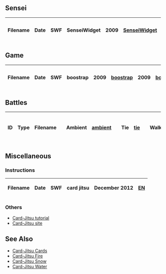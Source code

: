 {{CPW|Card-Jitsu|Desafio Ninja}}

==Sensei==
{| class="wikitable" style="margin:auto;"
!Filename!!Date!!colspan=5|SWF
{{ac}}
|rowspan=2|SenseiWidget||2009||colspan=5|[[Media:GamesSenseiSenseiWidget.swf|SenseiWidget]]
{{ac}}
|January 2013||colspan=5|[[Media:GamesSenseiSenseiWidget 2.swf|SenseiWidget]]
{{ac}}
|locale||May 2013||[[Media:GamesSenseiLangEnLocale.swf|EN]]||[[Media:GamesSenseiLangPtLocale.swf|PT]]||[[Media:GamesSenseiLangEsLocale.swf|ES]]||[[Media:GamesSenseiLangFrLocale.swf|FR]]||[[Media:GamesSenseiLangDeLocale.swf|DE]]
|}

==Game==
{| class="wikitable" style="margin:auto;"
!Filename!!Date!!SWF
{{ac}}
|rowspan=2|boostrap||2009||[[Media:CardJitsuBootstrap2009.swf|boostrap]]
{{ac}}
|2009||[[Media:CardJitsuBootstrap20092.swf|bootstrap]]
{{ac}}
|rowspan=2|card||2009||[[Media:card.swf|card]]
{{ac}}
|January 2013||[[Media:Card-Jitsu.swf|card]]
|}

==Battles==
{| class="wikitable sortable" style="margin:auto;"
!ID!!Type!!Filename
{{ac}}
|{{n/a}}||Ambient||[[Media:GamesCardBattlesAmbient.swf|ambient]]
{{ac}}
|{{n/a}}||Tie||[[Media:GamesCardBattlesTie.swf|tie]]
{{ac}}
|{{n/a}}||Walk||[[Media:GamesCardBattlesWalk.swf|walk]]
{{ac}}
|rowspan=2|F||Attack||[[Media:GamesCardBattlesFAttack.swf|f attack]]
{{ac}}
|React||[[Media:GamesCardBattlesFReact.swf|f react]]
{{ac}}
|rowspan=2|W||Attack||[[Media:GamesCardBattlesWAttack.swf|w attack]]
{{ac}}
|React||[[Media:GamesCardBattlesWReact.swf|w react]]
{{ac}}
|rowspan=2|S||Attack||[[Media:GamesCardBattlesSAttack.swf|s attack]]
{{ac}}
|React||[[Media:GamesCardBattlesSReact.swf|s react]]
{{ac}}
|rowspan=2|572||Attack||[[Media:GamesCardBattlesPow_572_attack.swf|pow 572 attack]]
{{ac}}
|React||[[Media:GamesCardBattlesPow_572_react.swf|pow 572 react]]
{{ac}}
|rowspan=2|573||Attack||[[Media:GamesCardBattlesPow_573_attack.swf|pow 573 attack]]
{{ac}}
|React||[[Media:GamesCardBattlesPow_573_react.swf|pow 573 react]]
{{ac}}
|rowspan=2|574||Attack||[[Media:GamesCardBattlesPow_574_attack.swf|pow 574 attack]]
{{ac}}
|React||[[Media:GamesCardBattlesPow_574_react.swf|pow 574 react]]
{{ac}}
|rowspan=2|575||Attack||[[Media:GamesCardBattlesPow_575_attack.swf|pow 575 attack]]
{{ac}}
|React||[[Media:GamesCardBattlesPow_575_react.swf|pow 575 react]]
{{ac}}
|rowspan=2|576||Attack||[[Media:GamesCardBattlesPow_576_attack.swf|pow 576 attack]]
{{ac}}
|React||[[Media:GamesCardBattlesPow_576_react.swf|pow 576 react]]
{{ac}}
|rowspan=2|577||Attack||[[Media:GamesCardBattlesPow_577_attack.swf|pow 577 attack]]
{{ac}}
|React||[[Media:GamesCardBattlesPow_577_react.swf|pow 577 react]]
{{ac}}
|rowspan=2|578||Attack||[[Media:GamesCardBattlesPow_578_attack.swf|pow 578 attack]]
{{ac}}
|React||[[Media:GamesCardBattlesPow_578_react.swf|pow 578 react]]
{{ac}}
|rowspan=2|579||Attack||[[Media:GamesCardBattlesPow_579_attack.swf|pow 579 attack]]
{{ac}}
|React||[[Media:GamesCardBattlesPow_579_react.swf|pow 579 react]]
{{ac}}
|rowspan=2|580||Attack||[[Media:GamesCardBattlesPow_580_attack.swf|pow 580 attack]]
{{ac}}
|React||[[Media:GamesCardBattlesPow_580_react.swf|pow 580 react]]
{{ac}}
|rowspan=2|581||Attack||[[Media:GamesCardBattlesPow_581_attack.swf|pow 581 attack]]
{{ac}}
|React||[[Media:GamesCardBattlesPow_581_react.swf|pow 581 react]]
{{ac}}
|rowspan=2|582||Attack||[[Media:GamesCardBattlesPow_582_attack.swf|pow 582 attack]]
{{ac}}
|React||[[Media:GamesCardBattlesPow_582_react.swf|pow 582 react]]
{{ac}}
|rowspan=2|583||Attack||[[Media:GamesCardBattlesPow_583_attack.swf|pow 583 attack]]
{{ac}}
|React||[[Media:GamesCardBattlesPow_583_react.swf|pow 583 react]]
{{ac}}
|rowspan=2|584||Attack||[[Media:GamesCardBattlesPow_584_attack.swf|pow 584 attack]]
{{ac}}
|React||[[Media:GamesCardBattlesPow_584_react.swf|pow 584 react]]
{{ac}}
|rowspan=2|585||Attack||[[Media:GamesCardBattlesPow_585_attack.swf|pow 585 attack]]
{{ac}}
|React||[[Media:GamesCardBattlesPow_585_react.swf|pow 585 react]]
{{ac}}
|586||Attack||[[Media:GamesCardBattlesPow_586_attack.swf|pow 586 attack]]
{{ac}}
|587||Attack||[[Media:GamesCardBattlesPow_587_attack.swf|pow 587 attack]]
{{ac}}
|588||Attack||[[Media:GamesCardBattlesPow_588_attack.swf|pow 588 attack]]
{{ac}}
|589||Attack||[[Media:GamesCardBattlesPow_589_attack.swf|pow 589 attack]]
{{ac}}
|590||Attack||[[Media:GamesCardBattlesPow_590_attack.swf|pow 590 attack]]
{{ac}}
|591||Attack||[[Media:GamesCardBattlesPow_591_attack.swf|pow 591 attack]]
{{ac}}
|592||Attack||[[Media:GamesCardBattlesPow_592_attack.swf|pow 592 attack]]
{{ac}}
|593||Attack||[[Media:GamesCardBattlesPow_593_attack.swf|pow 593 attack]]
{{ac}}
|594||Attack||[[Media:GamesCardBattlesPow_594_attack.swf|pow 594 attack]]
{{ac}}
|595||Attack||[[Media:GamesCardBattlesPow_595_attack.swf|pow 595 attack]]
{{ac}}
|724||Attack||[[Media:GamesCardBattlesPow_724_attack.swf|pow 724 attack]]
{{ac}}
|725||Attack||[[Media:GamesCardBattlesPow_725_attack.swf|pow 725 attack]]
|}

==Miscellaneous==
===Instructions===
{| class="wikitable" style="margin:auto;"
!Filename!!Date!!colspan=6|SWF
{{ac}}
|card jitsu||December 2012||[[Media:ENInstructionsCardJitsu.swf|EN]]||[[Media:PTInstructionsCardJitsu.swf|PT]]||[[Media:FRInstructionsCardJitsu.swf|FR]]||[[Media:ESInstructionsCardJitsu.swf|ES]]||[[Media:DEInstructionsCardJitsu.swf|DE]]||[[Media:RUInstructionsCardJitsu.swf|RU]]
|}

===Others===
*[[Media:CARDJITSU TUTORIAL.swf|Card-Jitsu tutorial]]
*[[Media:CardJitsuMiniSite.swf|Card-Jitsu site]]

==See Also==
*[[Card-Jitsu Cards]]
*[[Card-Jitsu Fire]]
*[[Card-Jitsu Snow]]
*[[Card-Jitsu Water]]

